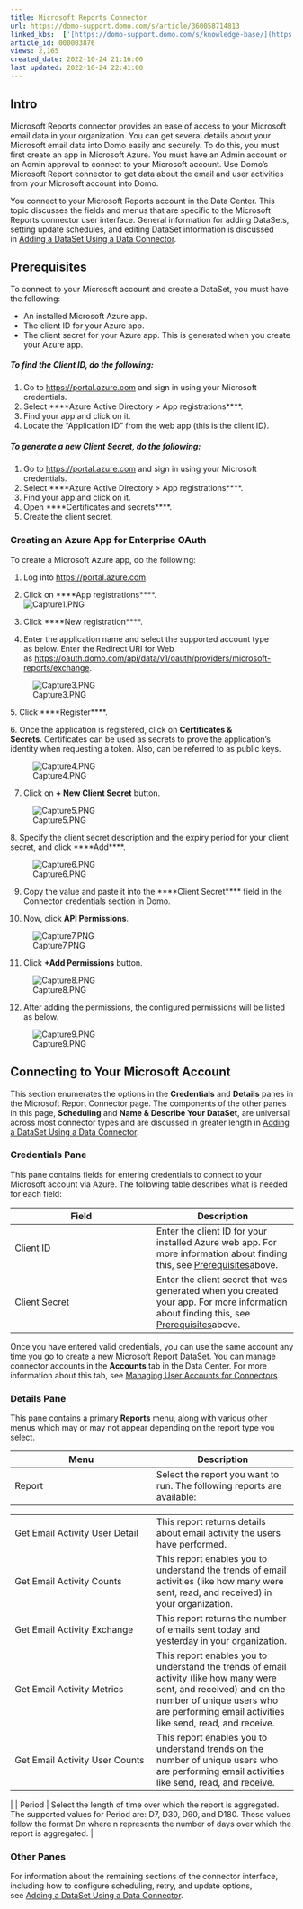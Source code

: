 ```yaml
---
title: Microsoft Reports Connector
url: https://domo-support.domo.com/s/article/360058714813
linked_kbs:  ['[https://domo-support.domo.com/s/knowledge-base/](https://domo-support.domo.com/s/knowledge-base/)', '[https://domo-support.domo.com/s/](https://domo-support.domo.com/s/)', '[https://domo-support.domo.com/s/topic/0TO5w000000ZammGAC](https://domo-support.domo.com/s/topic/0TO5w000000ZammGAC)', '[https://domo-support.domo.com/s/topic/0TO5w000000ZanLGAS](https://domo-support.domo.com/s/topic/0TO5w000000ZanLGAS)', '[https://domo-support.domo.com/s/topic/0TO5w000000ZaojGAC](https://domo-support.domo.com/s/topic/0TO5w000000ZaojGAC)', '[https://domo-support.domo.com/s/article/360042926274](https://domo-support.domo.com/s/article/360042926274)', '[https://domo-support.domo.com/s/article/360042926054](https://domo-support.domo.com/s/article/360042926054)', '[https://domo-support.domo.com/s/article/360058714813](https://domo-support.domo.com/s/article/360058714813)', '[https://domo-support.domo.com/s/topic/0TO5w000000ZaojGAC/database-connectors](https://domo-support.domo.com/s/topic/0TO5w000000ZaojGAC/database-connectors)', '[https://domo-support.domo.com/s/article/360043429933](https://domo-support.domo.com/s/article/360043429933)', '[https://domo-support.domo.com/s/article/360043429953](https://domo-support.domo.com/s/article/360043429953)', '[https://domo-support.domo.com/s/article/360042925494](https://domo-support.domo.com/s/article/360042925494)', '[https://domo-support.domo.com/s/article/4408174643607](https://domo-support.domo.com/s/article/4408174643607)', '[https://domo-support.domo.com/s/article/360043429913](https://domo-support.domo.com/s/article/360043429913)', '[https://domo-support.domo.com/s/login/](https://domo-support.domo.com/s/login/)']
article_id: 000003876
views: 2,165
created_date: 2022-10-24 21:16:00
last updated: 2022-10-24 22:41:00
---
```




Intro
-----


Microsoft Reports connector provides an ease of access to your Microsoft email data in your organization. You can get several details about your Microsoft email data into Domo easily and securely. To do this, you must first create an app in Microsoft Azure. You must have an Admin account or an Admin approval to connect to your Microsoft account. Use Domo's Microsoft Report connector to get data about the email and user activities from your Microsoft account into Domo.


You connect to your Microsoft Reports account in the Data Center. This topic discusses the fields and menus that are specific to the Microsoft Reports connector user interface. General information for adding DataSets, setting update schedules, and editing DataSet information is discussed in [Adding a DataSet Using a Data Connector](/s/article/360042926274 "Adding a DataSet Using a Data Connector").


Prerequisites
-------------


To connect to your Microsoft account and create a DataSet, you must have the following:


* An installed Microsoft Azure app.
* The client ID for your Azure app.
* The client secret for your Azure app. This is generated when you create your Azure app.


##### **To find the Client ID, do the following:**


1. Go to [https://portal.azure.com](https://portal.azure.com "https://portal.azure.com") and sign in using your Microsoft credentials.
2. Select ****Azure Active Directory > App registrations****.
3. Find your app and click on it.
4. Locate the "Application ID" from the web app (this is the client ID).


##### **To generate a new Client Secret, do the following:**


1. Go to [https://portal.azure.com](https://portal.azure.com "https://portal.azure.com") and sign in using your Microsoft credentials.
2. Select ****Azure Active Directory > App registrations****.
3. Find your app and click on it.
4. Open ****Certificates and secrets****.
5. Create the client secret.


### Creating an Azure App for Enterprise OAuth


To create a Microsoft Azure app, do the following:


1. Log into [https://portal.azure.com](https://portal.azure.com/ "https://portal.azure.com"). 


2. Click on ****App registrations****.  
![Capture1.PNG](Capture1.PNG)


3. Click ****New registration****.


4. Enter the application name and select the supported account type as below. Enter the Redirect URI for Web as <https://oauth.domo.com/api/data/v1/oauth/providers/microsoft-reports/exchange>. 


![Capture3.PNG](Capture3.PNG)


5. Click ****Register****.


6. Once the application is registered, click on **Certificates & Secrets**. Certificates can be used as secrets to prove the application’s identity when requesting a token. Also, can be referred to as public keys.


![Capture4.PNG](Capture4.PNG)


7. Click on **+ New Client Secret** button.


![Capture5.PNG](Capture5.PNG)


8. Specify the client secret description and the expiry period for your client secret, and click ****Add****.


![Capture6.PNG](Capture6.PNG)


9. Copy the value and paste it into the ****Client Secret**** field in the Connector credentials section in Domo.


10. Now, click **API Permissions**.


![Capture7.PNG](Capture7.PNG)


11. Click **+Add Permissions** button.


![Capture8.PNG](Capture8.PNG)


12. After adding the permissions, the configured permissions will be listed as below.


![Capture9.PNG](Capture9.PNG)


Connecting to Your Microsoft Account
------------------------------------


This section enumerates the options in the **Credentials** and **Details** panes in the Microsoft Report Connector page. The components of the other panes in this page, **Scheduling** and **Name & Describe Your DataSet**, are universal across most connector types and are discussed in greater length in [Adding a DataSet Using a Data Connector](/s/article/360042926274 "Adding a DataSet Using a Data Connector").


### Credentials Pane


This pane contains fields for entering credentials to connect to your Microsoft account via Azure. The following table describes what is needed for each field:  




| Field | Description |
| --- | --- |
| Client ID | Enter the client ID for your installed Azure web app. For more information about finding this, see [Prerequisites](#h_01EPASWC37FPXGG721GCEXTNNN "Microsoft Reports Connector")above. |
| Client Secret | Enter the client secret that was generated when you created your app. For more information about finding this, see [Prerequisites](#h_01EPASWC37FPXGG721GCEXTNNN "Microsoft Reports Connector")above. |


Once you have entered valid credentials, you can use the same account any time you go to create a new Microsoft Report DataSet. You can manage connector accounts in the **Accounts** tab in the Data Center. For more information about this tab, see [Managing User Accounts for Connectors](/s/article/360042926054 "Managing User Accounts for Connectors").


### Details Pane


This pane contains a primary **Reports** menu, along with various other menus which may or may not appear depending on the report type you select.




| Menu | Description |
| --- | --- |
| Report | Select the report you want to run. The following reports are available:

|  |  |
| --- | --- |
| Get Email Activity User Detail | This report returns details about email activity the users have performed. |
| Get Email Activity Counts | This report enables you to understand the trends of email activities (like how many were sent, read, and received) in your organization. |
| Get Email Activity Exchange | This report returns the number of emails sent today and yesterday in your organization. |
| Get Email Activity Metrics | This report enables you to understand the trends of email activity (like how many were sent, and received) and on the number of unique users who are performing email activities like send, read, and receive. |
| Get Email Activity User Counts | This report enables you to understand trends on the number of unique users who are performing email activities like send, read, and receive. |

 |
| Period | Select the length of time over which the report is aggregated. The supported values for Period are: D7, D30, D90, and D180. These values follow the format Dn where n represents the number of days over which the report is aggregated. |


### Other Panes


For information about the remaining sections of the connector interface, including how to configure scheduling, retry, and update options, see [Adding a DataSet Using a Data Connector](/s/article/360042926274 "Adding a DataSet Using a Data Connector").

